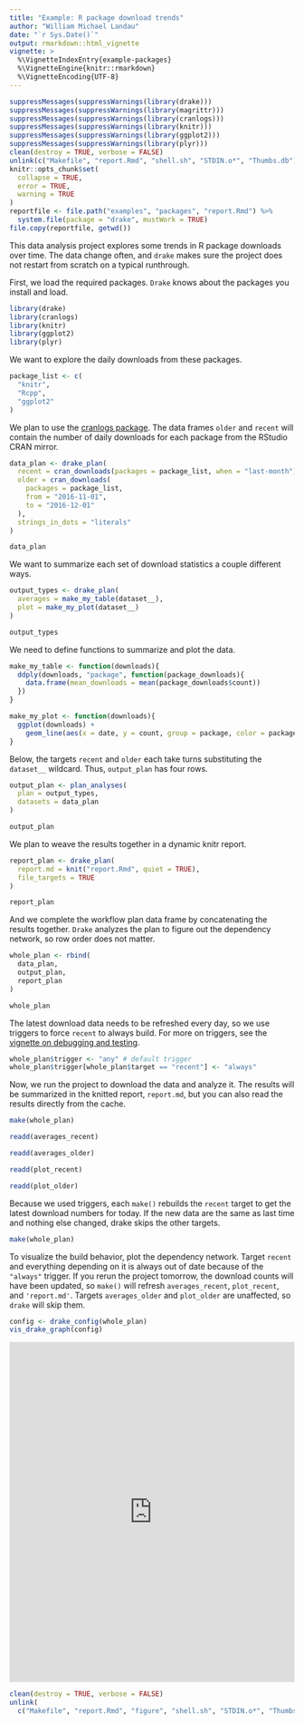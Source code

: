 ```yaml
---
title: "Example: R package download trends"
author: "William Michael Landau"
date: "`r Sys.Date()`"
output: rmarkdown::html_vignette
vignette: >
  %\VignetteIndexEntry{example-packages}
  %\VignetteEngine{knitr::rmarkdown}
  %\VignetteEncoding{UTF-8}
---
```


```r
suppressMessages(suppressWarnings(library(drake)))
suppressMessages(suppressWarnings(library(magrittr)))
suppressMessages(suppressWarnings(library(cranlogs)))
suppressMessages(suppressWarnings(library(knitr)))
suppressMessages(suppressWarnings(library(ggplot2)))
suppressMessages(suppressWarnings(library(plyr)))
clean(destroy = TRUE, verbose = FALSE)
unlink(c("Makefile", "report.Rmd", "shell.sh", "STDIN.o*", "Thumbs.db"))
knitr::opts_chunk$set(
  collapse = TRUE,
  error = TRUE,
  warning = TRUE
)
reportfile <- file.path("examples", "packages", "report.Rmd") %>%
  system.file(package = "drake", mustWork = TRUE)
file.copy(reportfile, getwd())
```

This data analysis project explores some trends in R package downloads over time.
The data change often, and `drake` makes sure the project does not restart from scratch
on a typical runthrough. 

First, we load the required packages. `Drake` knows about the packages you install and load.

```r
library(drake)
library(cranlogs)
library(knitr)
library(ggplot2)
library(plyr)
```

We want to explore the daily downloads from these packages.

```r
package_list <- c(
  "knitr",
  "Rcpp",
  "ggplot2"
)
```

We plan to use the [cranlogs package](https://github.com/metacran/cranlogs).
The data frames `older` and `recent` will
contain the number of daily downloads for each package
from the RStudio CRAN mirror.

```r
data_plan <- drake_plan(
  recent = cran_downloads(packages = package_list, when = "last-month"),
  older = cran_downloads(
    packages = package_list,
    from = "2016-11-01",
    to = "2016-12-01"
  ),
  strings_in_dots = "literals"
)

data_plan
```

We want to summarize each set of
download statistics a couple different ways.

```r
output_types <- drake_plan(
  averages = make_my_table(dataset__),
  plot = make_my_plot(dataset__)
)

output_types
```


We need to define functions to summarize
and plot the data.

```r
make_my_table <- function(downloads){
  ddply(downloads, "package", function(package_downloads){
    data.frame(mean_downloads = mean(package_downloads$count))
  })
}

make_my_plot <- function(downloads){
  ggplot(downloads) +
    geom_line(aes(x = date, y = count, group = package, color = package))
}
```

Below, the targets `recent` and `older`
each take turns substituting the `dataset__` wildcard.
Thus, `output_plan` has four rows.

```r
output_plan <- plan_analyses(
  plan = output_types,
  datasets = data_plan
)

output_plan
```

We plan to weave the results together
in a dynamic knitr report.

```r
report_plan <- drake_plan(
  report.md = knit("report.Rmd", quiet = TRUE),
  file_targets = TRUE
)

report_plan
```

And we complete the workflow plan data frame by
concatenating the results together.
`Drake` analyzes the plan to figure out the dependency network,
so row order does not matter.


```r
whole_plan <- rbind(
  data_plan,
  output_plan,
  report_plan
)

whole_plan
```

The latest download data needs to be refreshed every day, so we use
triggers to force `recent` to always build.
For more on triggers, see the [vignette on debugging and testing](https://github.com/wlandau-lilly/drake/blob/master/vignettes/debug.Rmd).

```r
whole_plan$trigger <- "any" # default trigger
whole_plan$trigger[whole_plan$target == "recent"] <- "always"
```

Now, we run the project to download the data and analyze it.
The results will be summarized in the knitted report, `report.md`,
but you can also read the results directly from the cache.

```r
make(whole_plan)

readd(averages_recent)

readd(averages_older)

readd(plot_recent)

readd(plot_older)
```

Because we used triggers, each `make()` rebuilds the `recent`
target to get the latest download numbers for today.
If the new data are the same as last time 
and nothing else changed,
drake skips the other targets.

```r
make(whole_plan)
```

To visualize the build behavior, plot the dependency network.
Target `recent` and everything depending on it is always
out of date because of the `"always"` trigger.
If you rerun the project tomorrow,
the download counts will have been updated, so `make()`
will refresh `averages_recent`, `plot_recent`, and
`'report.md'`. Targets `averages_older` and `plot_older`
are unaffected, so `drake` will skip them.

```r
config <- drake_config(whole_plan)
vis_drake_graph(config)
```

<iframe
src = "https://cdn.rawgit.com/wlandau-lilly/drake/838afe71/images/packages.html"
width = "100%" height = "600px" allowtransparency="true"
style="border: none; box-shadow: none">
</iframe>

```r
clean(destroy = TRUE, verbose = FALSE)
unlink(
  c("Makefile", "report.Rmd", "figure", "shell.sh", "STDIN.o*", "Thumbs.db"))
```

